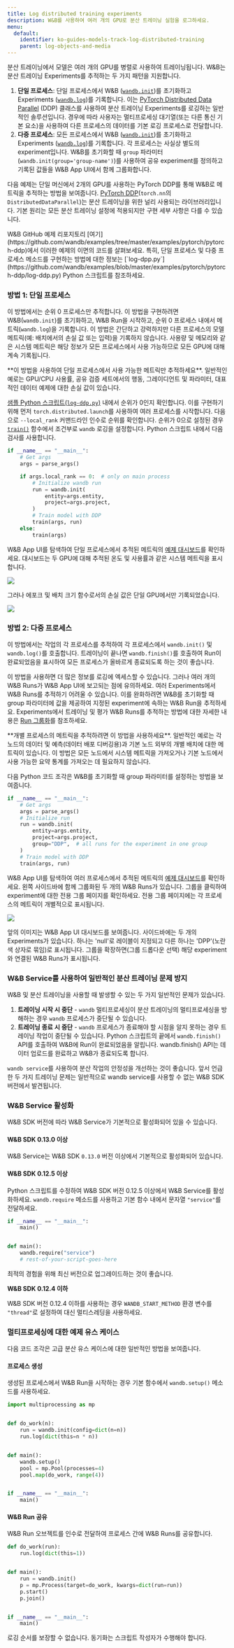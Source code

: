 ```yaml
---
title: Log distributed training experiments
description: W&B를 사용하여 여러 개의 GPU로 분산 트레이닝 실험을 로그하세요.
menu:
  default:
    identifier: ko-guides-models-track-log-distributed-training
    parent: log-objects-and-media
---
```


분산 트레이닝에서 모델은 여러 개의 GPU를 병렬로 사용하여 트레이닝됩니다. W&B는 분산 트레이닝 Experiments를 추적하는 두 가지 패턴을 지원합니다.

1. **단일 프로세스**: 단일 프로세스에서 W&B ([`wandb.init`](/ko/ref//python/init))를 초기화하고 Experiments ([`wandb.log`](/ko/ref//python/log))를 기록합니다. 이는 [PyTorch Distributed Data Parallel](https://pytorch.org/docs/stable/generated/torch.nn.parallel.DistributedDataParallel.html#torch.nn.parallel.DistributedDataParallel) (DDP) 클래스를 사용하여 분산 트레이닝 Experiments를 로깅하는 일반적인 솔루션입니다. 경우에 따라 사용자는 멀티프로세싱 대기열(또는 다른 통신 기본 요소)을 사용하여 다른 프로세스의 데이터를 기본 로깅 프로세스로 전달합니다.
2. **다중 프로세스**: 모든 프로세스에서 W&B ([`wandb.init`](/ko/ref//python/init))를 초기화하고 Experiments ([`wandb.log`](/ko/ref/python/log/))를 기록합니다. 각 프로세스는 사실상 별도의 experiment입니다. W&B를 초기화할 때 `group` 파라미터(`wandb.init(group='group-name')`)를 사용하여 공유 experiment를 정의하고 기록된 값들을 W&B App UI에서 함께 그룹화합니다.

다음 예제는 단일 머신에서 2개의 GPU를 사용하는 PyTorch DDP를 통해 W&B로 메트릭을 추적하는 방법을 보여줍니다. [PyTorch DDP](https://pytorch.org/tutorials/intermediate/ddp_tutorial.html)(`torch.nn`의 `DistributedDataParallel`)는 분산 트레이닝을 위한 널리 사용되는 라이브러리입니다. 기본 원리는 모든 분산 트레이닝 설정에 적용되지만 구현 세부 사항은 다를 수 있습니다.

<Note>
W&B GitHub 예제 리포지토리 [여기](https://github.com/wandb/examples/tree/master/examples/pytorch/pytorch-ddp)에서 이러한 예제의 이면의 코드를 살펴보세요. 특히, 단일 프로세스 및 다중 프로세스 메소드를 구현하는 방법에 대한 정보는 [`log-dpp.py`](https://github.com/wandb/examples/blob/master/examples/pytorch/pytorch-ddp/log-ddp.py) Python 스크립트를 참조하세요.
</Note>

### 방법 1: 단일 프로세스

이 방법에서는 순위 0 프로세스만 추적합니다. 이 방법을 구현하려면 W&B(`wandb.init`)를 초기화하고, W&B Run을 시작하고, 순위 0 프로세스 내에서 메트릭(`wandb.log`)을 기록합니다. 이 방법은 간단하고 강력하지만 다른 프로세스의 모델 메트릭(예: 배치에서의 손실 값 또는 입력)을 기록하지 않습니다. 사용량 및 메모리와 같은 시스템 메트릭은 해당 정보가 모든 프로세스에서 사용 가능하므로 모든 GPU에 대해 계속 기록됩니다.

<Note>
**이 방법을 사용하여 단일 프로세스에서 사용 가능한 메트릭만 추적하세요**. 일반적인 예로는 GPU/CPU 사용률, 공유 검증 세트에서의 행동, 그레이디언트 및 파라미터, 대표적인 데이터 예제에 대한 손실 값이 있습니다.
</Note>

[샘플 Python 스크립트(`log-ddp.py`)](https://github.com/wandb/examples/blob/master/examples/pytorch/pytorch-ddp/log-ddp.py) 내에서 순위가 0인지 확인합니다. 이를 구현하기 위해 먼저 `torch.distributed.launch`를 사용하여 여러 프로세스를 시작합니다. 다음으로 `--local_rank` 커맨드라인 인수로 순위를 확인합니다. 순위가 0으로 설정된 경우 [`train()`](https://github.com/wandb/examples/blob/master/examples/pytorch/pytorch-ddp/log-ddp.py#L24) 함수에서 조건부로 `wandb` 로깅을 설정합니다. Python 스크립트 내에서 다음 검사를 사용합니다.

```python
if __name__ == "__main__":
    # Get args
    args = parse_args()

    if args.local_rank == 0:  # only on main process
        # Initialize wandb run
        run = wandb.init(
            entity=args.entity,
            project=args.project,
        )
        # Train model with DDP
        train(args, run)
    else:
        train(args)
```

W&B App UI를 탐색하여 단일 프로세스에서 추적된 메트릭의 [예제 대시보드](https://wandb.ai/ayush-thakur/DDP/runs/1s56u3hc/system)를 확인하세요. 대시보드는 두 GPU에 대해 추적된 온도 및 사용률과 같은 시스템 메트릭을 표시합니다.

<Frame>
    <img src="/images/track/distributed_training_method1.png"  />
</Frame>

그러나 에포크 및 배치 크기 함수로서의 손실 값은 단일 GPU에서만 기록되었습니다.

<Frame>
    <img src="/images/experiments/loss_function_single_gpu.png"  />
</Frame>

### 방법 2: 다중 프로세스

이 방법에서는 작업의 각 프로세스를 추적하여 각 프로세스에서 `wandb.init()` 및 `wandb.log()`를 호출합니다. 트레이닝이 끝나면 `wandb.finish()`를 호출하여 Run이 완료되었음을 표시하여 모든 프로세스가 올바르게 종료되도록 하는 것이 좋습니다.

이 방법을 사용하면 더 많은 정보를 로깅에 엑세스할 수 있습니다. 그러나 여러 개의 W&B Runs가 W&B App UI에 보고되는 점에 유의하세요. 여러 Experiments에서 W&B Runs를 추적하기 어려울 수 있습니다. 이를 완화하려면 W&B를 초기화할 때 group 파라미터에 값을 제공하여 지정된 experiment에 속하는 W&B Run을 추적하세요. Experiments에서 트레이닝 및 평가 W&B Runs를 추적하는 방법에 대한 자세한 내용은 [Run 그룹화](/ko/guides/runs/grouping/)를 참조하세요.

<Note>
**개별 프로세스의 메트릭을 추적하려면 이 방법을 사용하세요**. 일반적인 예로는 각 노드의 데이터 및 예측(데이터 배포 디버깅용)과 기본 노드 외부의 개별 배치에 대한 메트릭이 있습니다. 이 방법은 모든 노드에서 시스템 메트릭을 가져오거나 기본 노드에서 사용 가능한 요약 통계를 가져오는 데 필요하지 않습니다.
</Note>

다음 Python 코드 조각은 W&B를 초기화할 때 group 파라미터를 설정하는 방법을 보여줍니다.

```python
if __name__ == "__main__":
    # Get args
    args = parse_args()
    # Initialize run
    run = wandb.init(
        entity=args.entity,
        project=args.project,
        group="DDP",  # all runs for the experiment in one group
    )
    # Train model with DDP
    train(args, run)
```

W&B App UI를 탐색하여 여러 프로세스에서 추적된 메트릭의 [예제 대시보드](https://wandb.ai/ayush-thakur/DDP?workspace=user-noahluna)를 확인하세요. 왼쪽 사이드바에 함께 그룹화된 두 개의 W&B Runs가 있습니다. 그룹을 클릭하여 experiment에 대한 전용 그룹 페이지를 확인하세요. 전용 그룹 페이지에는 각 프로세스의 메트릭이 개별적으로 표시됩니다.

<Frame>
    <img src="/images/experiments/dashboard_grouped_runs.png"  />
</Frame>

앞의 이미지는 W&B App UI 대시보드를 보여줍니다. 사이드바에는 두 개의 Experiments가 있습니다. 하나는 'null'로 레이블이 지정되고 다른 하나는 'DPP'(노란색 상자로 묶임)로 표시됩니다. 그룹을 확장하면(그룹 드롭다운 선택) 해당 experiment와 연결된 W&B Runs가 표시됩니다.

### W&B Service를 사용하여 일반적인 분산 트레이닝 문제 방지

W&B 및 분산 트레이닝을 사용할 때 발생할 수 있는 두 가지 일반적인 문제가 있습니다.

1. **트레이닝 시작 시 중단** - `wandb` 멀티프로세싱이 분산 트레이닝의 멀티프로세싱을 방해하는 경우 `wandb` 프로세스가 중단될 수 있습니다.
2. **트레이닝 종료 시 중단** - `wandb` 프로세스가 종료해야 할 시점을 알지 못하는 경우 트레이닝 작업이 중단될 수 있습니다. Python 스크립트의 끝에서 `wandb.finish()` API를 호출하여 W&B에 Run이 완료되었음을 알립니다. wandb.finish() API는 데이터 업로드를 완료하고 W&B가 종료되도록 합니다.

`wandb service`를 사용하여 분산 작업의 안정성을 개선하는 것이 좋습니다. 앞서 언급한 두 가지 트레이닝 문제는 일반적으로 wandb service를 사용할 수 없는 W&B SDK 버전에서 발견됩니다.

### W&B Service 활성화

W&B SDK 버전에 따라 W&B Service가 기본적으로 활성화되어 있을 수 있습니다.

#### W&B SDK 0.13.0 이상

W&B Service는 W&B SDK `0.13.0` 버전 이상에서 기본적으로 활성화되어 있습니다.

#### W&B SDK 0.12.5 이상

Python 스크립트를 수정하여 W&B SDK 버전 0.12.5 이상에서 W&B Service를 활성화하세요. `wandb.require` 메소드를 사용하고 기본 함수 내에서 문자열 `"service"`를 전달하세요.

```python
if __name__ == "__main__":
    main()


def main():
    wandb.require("service")
    # rest-of-your-script-goes-here
```

최적의 경험을 위해 최신 버전으로 업그레이드하는 것이 좋습니다.

**W&B SDK 0.12.4 이하**

W&B SDK 버전 0.12.4 이하를 사용하는 경우 `WANDB_START_METHOD` 환경 변수를 `"thread"`로 설정하여 대신 멀티스레딩을 사용하세요.

### 멀티프로세싱에 대한 예제 유스 케이스

다음 코드 조각은 고급 분산 유스 케이스에 대한 일반적인 방법을 보여줍니다.

#### 프로세스 생성

생성된 프로세스에서 W&B Run을 시작하는 경우 기본 함수에서 `wandb.setup()` 메소드를 사용하세요.

```python
import multiprocessing as mp


def do_work(n):
    run = wandb.init(config=dict(n=n))
    run.log(dict(this=n * n))


def main():
    wandb.setup()
    pool = mp.Pool(processes=4)
    pool.map(do_work, range(4))


if __name__ == "__main__":
    main()
```

#### W&B Run 공유

W&B Run 오브젝트를 인수로 전달하여 프로세스 간에 W&B Runs를 공유합니다.

```python
def do_work(run):
    run.log(dict(this=1))


def main():
    run = wandb.init()
    p = mp.Process(target=do_work, kwargs=dict(run=run))
    p.start()
    p.join()


if __name__ == "__main__":
    main()
```


<Note>
로깅 순서를 보장할 수 없습니다. 동기화는 스크립트 작성자가 수행해야 합니다.
</Note>
